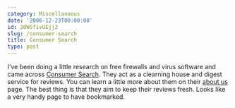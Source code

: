 ```yaml
---
category: Miscellaneous
date: '2006-12-23T00:00:00'
id: 20WSfivUEjj2
slug: /consumer-search
title: Consumer Search
type: post
---
```


I've been doing a little research on free firewalls and virus
software and came across
[Consumer Search](http://www.consumersearch.com/). They act as a
clearning house and digest service for reviews. You can learn a
little more about them on their
[about us](http://www.consumersearch.com/www/about.html) page. The
best thing is that they aim to keep their reviews fresh. Looks like
a very handy page to have bookmarked.